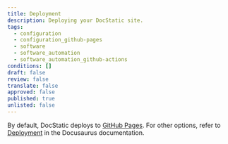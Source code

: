 ```yaml
---
title: Deployment
description: Deploying your DocStatic site.
tags:
  - configuration
  - configuration_github-pages
  - software
  - software_automation
  - software_automation_github-actions
conditions: []
draft: false
review: false
translate: false
approved: false
published: true
unlisted: false
---
```


By default, DocStatic deploys to [GitHub Pages](https://docs.github.com/en/pages). For other options, refer to [Deployment](https://docusaurus.io/docs/deployment#deploying-to-github-pages) in the Docusaurus documentation.
